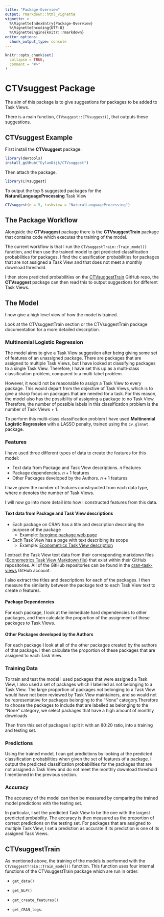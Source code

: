 ```yaml
---
title: "Package-Overview"
output: rmarkdown::html_vignette
vignette: >
  %\VignetteIndexEntry{Package-Overview}
  %\VignetteEncoding{UTF-8}
  %\VignetteEngine{knitr::rmarkdown}
editor_options: 
  chunk_output_type: console
---
```


```r
knitr::opts_chunk$set(
  collapse = TRUE,
  comment = "#>"
)
```



# CTVsuggest Package

The aim of this package is to give suggestions for packages to be added to Task Views.

There is a main function, `CTVsuggest::CTVsuggest()`, that outputs these suggestions.


## CTVsuggest Example

<!-- I have given the package and function the same name so that it is easy to remember, both are named **CTVsuggest**. -->

First install the **CTVsuggest** package:
```r
library(devtools)
install_github("DylanDijk/CTVsuggest")
```

Then attach the package.
```r
library(CTVsuggest)
```


To output the top 5 suggested packages for the **NaturalLanguageProcessing** Task View 

```r
CTVsuggest(n = 5, taskview = "NaturalLanguageProcessing")
```


## The Package Workflow
Alongside the **CTVsuggest** package there is the **CTVsuggestTrain** package that contains code which executes the training of the model.

The current workflow is that I run the `CTVsuggestTrain::Train_model()` function, and then use the trained model to get predicted classification probabilities for packages. I find the classification probabilities for packages that are not assigned a Task View and that does not meet a monthly download threshold. 

I then store predicted probabilities on the [CTVsuggestTrain](https://github.com/DylanDijk/CTVsuggestTrain) GitHub repo, the **CTVsuggest** package can then read this to output suggestions for different Task Views.



## The Model

I now give a high level view of how the model is trained.

Look at the CTVsuggestTrain section or the CTVsuggestTrain package documentation for a more detailed description.


### Multinomial Logistic Regression
The model aims to give a Task View suggestion after being giving some set of features of an unassigned package. There are packages that are assigned to multiple Task Views, but I have looked at classifying packages to a single Task View. Therefore, I have set this up as a multi-class classification problem, compared to a multi-label problem. 

However, it would not be reasonable to assign a Task View to every package.
This would depart from the objective of Task Views, which is to give a sharp focus on packages that are needed for a task.
For this reason, the model also has the possibility of assigning a package to no Task View. 
Therefore, the number of possible labels in this classification problem is the number of Task Views + 1.

To perform this multi-class classification problem I have used **Multinomial Logistic Regression** with a LASSO penalty, trained using the `cv.glmnet` package.

### Features

I have used three different types of data to create the features for this model:

- Text data from Package and Task View descriptions. $n$ Features
- Package dependencies. $n + 1$ features
- Other Packages developed by the Authors. $n + 1$ features

I have given the number of features constryucted from each data type, where $n$ denotes the number of Task Views. 

I will now go into more detail into how I constructed features from this data.



#### Text data from Package and Task View descriptions

- Each package on CRAN has a title and description describing the purpose of the package 
  - Example: [fxregime package web page](https://cran.r-project.org/web/packages/fxregime/index.html)
- Each Task View has a page with text describing its scope
  - Example: [Econometrics Task View description](https://cran.r-project.org/web/views/Econometrics.html)

I extract the Task View text data from their corresponding markdown files ([Econometrics Task View Markdown file](https://github.com/cran-task-views/Econometrics/blob/main/Econometrics.md)) that exist within their GitHub repositories. All of the GitHub repositories can be found in the  [cran-task-views](https://github.com/cran-task-views) GitHub account.

I also extract the titles and descriptions for each of the packages. I then measure the similarity between the package text to each Task View text to create $n$ features.


#### Package Dependencies

For each package, I look at the immediate hard dependencies to other packages, and then calculate the proportion
of the assignment of these packages to Task Views.

#### Other Packages developed by the Authors

For each package I look at all of the other packages created by the authors of that package. I then calculate the proportion of these packages that are assigned to each Task View.    


### Training Data

To train and test the model I used packages that were assigned a Task View, I also used a set of packages which I labelled as not belonging to a Task View.
The large proportion of packages not belonging to a Task View would have not been reviewed by Task View maintainers, and so would not be
representative for packages belonging to the “None” category.Therefore to choose the packages to include that are labelled as belonging to the “None”
category, we select packages that have a high amount of monthly downloads

Then from this set of packages I split it with an 80:20 ratio, into a training and testing set.

### Predictions

Using the trained model, I can get predictions by looking at the predicted classification probabilities when given the set of features of a package.
I output the predicted classification probabilities for the packages that are not assigned a Task View and do not meet the monthly download threshold I mentioned in the previous section.

### Accuracy

The accuracy of the model can then be measured by comparing the trained model predictions with the testing set.

In particular, I set the predicted Task View to be the one with the largest predicted probability. The accuracy is then measured as the
proportion of correct predictions on the testing set. For packages that are assigned to multiple Task View, I set a prediction as accurate if its
prediction is one of its assigned Task Views.



## CTVsuggestTrain

As mentioned above, the training of the models is performed with the `CTVsuggestTrain::Train_model()` function. This function uses four internal functions of the CTVsuggestTrain package which are run in order: 

- `get_data()`
- `get_NLP()`
<!-- Using all of the text from the Task View I have created a corpus. Then for each word I calculated the term frequency -->
<!-- For each package I have combined the title and description text, then I have vectorised this text as well as the Task View text. -->
<!-- Then for each package I have calculated the cosine similarity between its text vector against all of the Task Views text vectors.  -->

- `get_create_features()`
- `get_CRAN_logs`.








<!-- Due to the huge number of packages -->
<!-- that are in CRAN it is infeasible for a Task View maintainer to review all of the available -->
<!-- packages.Therefore, a model that would give a small selection of high quality suggestions -->
<!-- for the maintainer to then review would be useful. Such a model would also be useful from the perspective of a package developer. After -->
<!-- publishing their package onto CRAN, they could then check whether they should propose -->
<!-- their package to one of the Task View maintainers. -->


<!-- The model we want to construct should give a Task View suggestion after being giving -->
<!-- some set of features of an unassigned package. However, it would not be reasonable to -->
<!-- assign a Task View to every package. This would depart from the objective of Task Views, -->
<!-- which is to give a sharp focus on packages that are needed for a task. For this reason, the -->
<!-- model should also have the possibility of assigning a package to no Task View. -->
<!-- Consequently, the model should have a multicategory response variable, made up of 37 categories. The 36 Task Views with an -->
<!-- additional “None” category. -->


